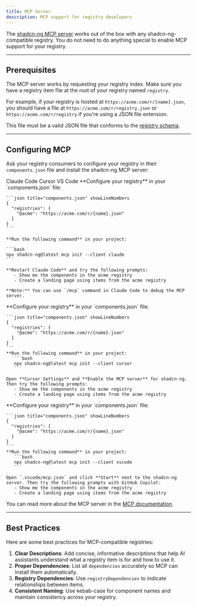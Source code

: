```yaml
---
title: MCP Server
description: MCP support for registry developers
---
```


The [shadcn-ng MCP server](/docs/mcp) works out of the box with any shadcn-ng-compatible registry. You do not need to do anything special to enable MCP support for your registry.

---

## Prerequisites

The MCP server works by requesting your registry index. Make sure you have a registry item file at the root of your registry named `registry`.

For example, if your registry is hosted at `https://acme.com/r/[name].json`, you should have a file at `https://acme.com/r/registry.json` or `https://acme.com/r/registry` if you're using a JSON file extension.

This file must be a valid JSON file that conforms to the [registry schema](/docs/registry/registry-json).

---

## Configuring MCP

Ask your registry consumers to configure your registry in their `components.json` file and install the shadcn-ng MCP server:

<Tabs defaultValue="claude">
  <TabsList>
    <TabsTrigger value="claude">Claude Code</TabsTrigger>
    <TabsTrigger value="cursor">Cursor</TabsTrigger>
    <TabsTrigger value="vscode">VS Code</TabsTrigger>
  </TabsList>
  <TabsContent value="claude" className="mt-4">
    **Configure your registry** in your `components.json` file:

    ```json title="components.json" showLineNumbers
    {
      "registries": {
        "@acme": "https://acme.com/r/{name}.json"
      }
    }
    ```

    **Run the following command** in your project:

    ```bash
    npx shadcn-ng@latest mcp init --client claude
    ```

    **Restart Claude Code** and try the following prompts:
       - Show me the components in the acme registry
       - Create a landing page using items from the acme registry

    **Note:** You can use `/mcp` command in Claude Code to debug the MCP server.

  </TabsContent>

  <TabsContent value="cursor" className="mt-4">
    **Configure your registry** in your `components.json` file:

    ```json title="components.json" showLineNumbers
    {
      "registries": {
        "@acme": "https://acme.com/r/{name}.json"
      }
    }
    ```
    **Run the following command** in your project:
       ```bash
       npx shadcn-ng@latest mcp init --client cursor
       ```

    Open **Cursor Settings** and **Enable the MCP server** for shadcn-ng. Then try the following prompts:
       - Show me the components in the acme registry
       - Create a landing page using items from the acme registry

  </TabsContent>

  <TabsContent value="vscode" className="mt-4">
    **Configure your registry** in your `components.json` file:

    ```json title="components.json" showLineNumbers
    {
      "registries": {
        "@acme": "https://acme.com/r/{name}.json"
      }
    }
    ```
    **Run the following command** in your project:
       ```bash
       npx shadcn-ng@latest mcp init --client vscode
       ```

    Open `.vscode/mcp.json` and click **Start** next to the shadcn-ng server. Then try the following prompts with GitHub Copilot:
       - Show me the components in the acme registry
       - Create a landing page using items from the acme registry

  </TabsContent>
</Tabs>

You can read more about the MCP server in the [MCP documentation](/docs/mcp).

---

## Best Practices

Here are some best practices for MCP-compatible registries:

1. **Clear Descriptions**: Add concise, informative descriptions that help AI assistants understand what a registry item is for and how to use it.
2. **Proper Dependencies**: List all `dependencies` accurately so MCP can install them automatically.
3. **Registry Dependencies**: Use `registryDependencies` to indicate relationships between items.
4. **Consistent Naming**: Use kebab-case for component names and maintain consistency across your registry.
